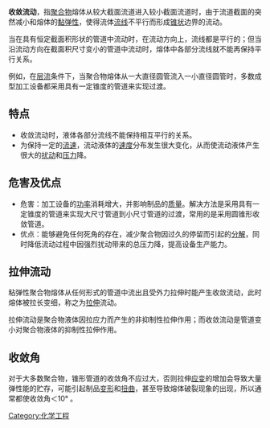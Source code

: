 '''收敛流动'''，指[[聚合物|聚合物]]熔体从较大截面流道进入较小截面流道时，由于流道截面的突然减小和熔体的[[黏弹性|黏弹性]]，使得流体[[流线|流线]]不平行而形成[[锥状|锥状]]边界的流动。

当在具有恒定截面积形状的管道中流动时，在流动方向上，流线都是平行的；但当沿流动方向在截面积尺寸变小的管道中流动时，熔体中各部分流线就不能再保持平行关系。

例如，在[[层流|层流]]条件下，当聚合物熔体从一大直径圆管流入一小直径圆管时，多数成型加工设备都采用具有一定锥度的管道来实现过渡。

==特点== 
* 收敛流动时，液体各部分流线不能保持相互平行的关系。
* 为保持一定的[[流速|流速]]，流动液体的[[速度|速度]]分布发生很大变化，从而使流动液体产生很大的[[扰动|扰动]]和[[压力|压力]]降。

==危害及优点== 
* 危害：加工设备的[[功率|功率]]消耗增大，并影响制品的[[质量|质量]]。解决方法是采用具有一定锥度的管道来实现大尺寸管道到小尺寸管道的过渡，常用的是采用圆锥形收敛管道。
* 优点：能够避免任何死角的存在，减少聚合物因过久的停留而引起的[[分解|分解]]，同时降低流动过程中因强烈扰动带来的总压力降，提高设备生产能力。

==拉伸流动== 
粘弹性聚合物熔体从任何形式的管道中流出且受外力拉伸时能产生收敛流动，此时熔体被拉长变细，称之为[[拉伸|拉伸]]流动。

拉伸流动是聚合物液体因拉应力而产生的非抑制性拉伸作用；而收敛流动是管道变小对聚合物液体的抑制性拉伸作用。

==收敛角==
对于大多数聚合物，锥形管道的收敛角不应过大，否则拉伸[[应变|应变]]的增加会导致大量弹性能的贮存，可能引起制品[[变形|变形]]和[[扭曲|扭曲]]，甚至导致熔体破裂现象的出现，所以通常都使收敛角＜10° 。

[[Category:化学工程|Category:化学工程]]